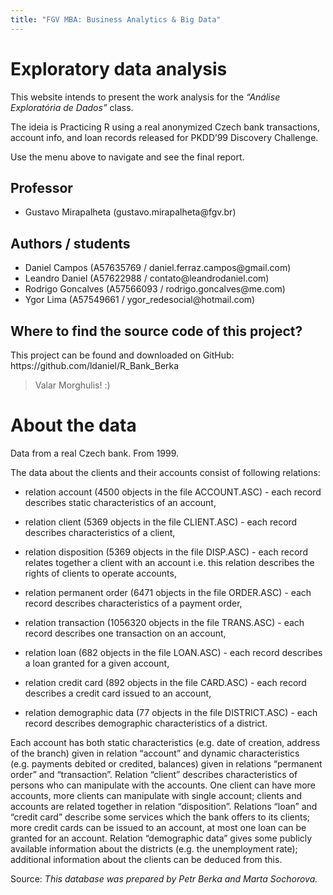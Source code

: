 ```yaml
---
title: "FGV MBA: Business Analytics & Big Data"
---
```


# Exploratory data analysis

This website intends to present the work analysis for the *"Análise Exploratória de Dados"* class.

The ideia is Practicing R using a real anonymized Czech bank transactions, account info, and loan records released for PKDD'99 Discovery Challenge.

Use the menu above to navigate and see the final report.

## Professor
- Gustavo Mirapalheta (gustavo.mirapalheta@fgv.br)

## Authors / students
- Daniel Campos (A57635769 / daniel.ferraz.campos@gmail.com)
- Leandro Daniel (A57622988 / contato@leandrodaniel.com)
- Rodrigo Goncalves (A57566093 / rodrigo.goncalves@me.com)
- Ygor Lima (A57549661 / ygor_redesocial@hotmail.com)

## Where to find the source code of this project?
This project can be found and downloaded on GitHub: https://github.com/ldaniel/R_Bank_Berka

> Valar Morghulis!
> :)

# About the data
Data from a real Czech bank. From 1999.

The data about the clients and their accounts consist of following relations:

* relation account (4500 objects in the file ACCOUNT.ASC) - each record describes static characteristics of an account,

* relation client (5369 objects in the file CLIENT.ASC) - each record describes characteristics of a client,

* relation disposition (5369 objects in the file DISP.ASC) - each record relates together a client with an account i.e. this relation describes the rights of clients to operate accounts,

* relation permanent order (6471 objects in the file ORDER.ASC) - each record describes characteristics of a payment order,

* relation transaction (1056320 objects in the file TRANS.ASC) - each record describes one transaction on an account,

* relation loan (682 objects in the file LOAN.ASC) - each record describes a loan granted for a given account,

* relation credit card (892 objects in the file CARD.ASC) - each record describes a credit card issued to an account,

* relation demographic data (77 objects in the file DISTRICT.ASC) - each record describes demographic characteristics of a district.

Each account has both static characteristics (e.g. date of creation, address of the branch) given in relation "account" and dynamic characteristics (e.g. payments debited or credited, balances) given in relations "permanent order" and "transaction". Relation "client" describes characteristics of persons who can manipulate with the accounts. One client can have more accounts, more clients can manipulate with single account; clients and accounts are related together in relation "disposition". Relations "loan" and "credit card" describe some services which the bank offers to its clients; more credit cards can be issued to an account, at most one loan can be granted for an account. Relation "demographic data" gives some publicly available information about the districts (e.g. the unemployment rate); additional information about the clients can be deduced from this.

Source:
*This database was prepared by Petr Berka and Marta Sochorova.*
